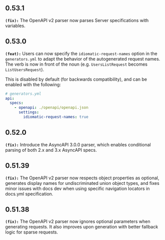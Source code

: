 ## 0.53.1
**`(fix):`** The OpenAPI v2 parser now parses Server specifications with variables.


## 0.53.0
**`(feat):`** Users can now specify the `idiomatic-request-names` option in the `generators.yml` to adapt the behavior of the
autogenerated request names. The verb is now in front of the noun (e.g. `UsersListRequest` becomes `ListUsersRequest`).

This is disabled by default (for backwards compatibility), and can be enabled with the following:

```yaml
# generators.yml
api:
  specs:
    - openapi: ./openapi/openapi.json
      settings:
        idiomatic-request-names: true
```


## 0.52.0
**`(fix):`** Introduce the AsyncAPI 3.0.0 parser, which enables conditional parsing of both 2.x and 3.x AsyncAPI specs.


## 0.51.39
**`(fix):`** The OpenAPI v2 parser now respects object properties as optional, generates display names for undiscriminated union object
types, and fixes minor issues with docs dev when using specific navigation locators in docs.yml specification.


## 0.51.38
**`(fix):`** The OpenAPI v2 parser now ignores optional parameters when generating requests. It also improves upon generation with
better fallback logic for sparse requests.


